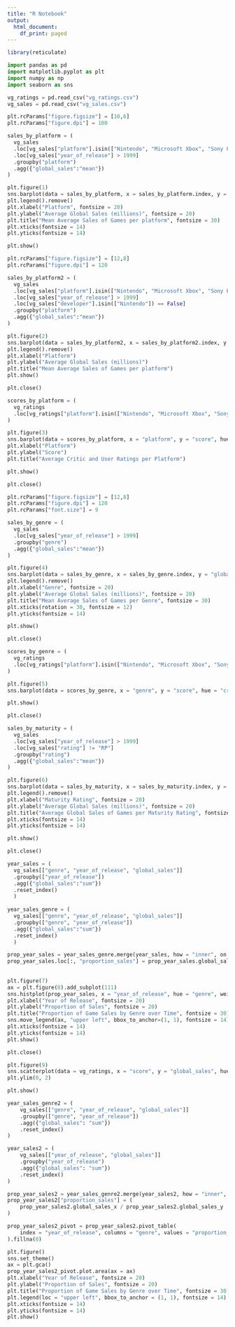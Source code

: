 ```yaml
---
title: "R Notebook"
output:
  html_document:
    df_print: paged
---
```


```r
library(reticulate)
```

```python
import pandas as pd
import matplotlib.pyplot as plt
import numpy as np
import seaborn as sns

vg_ratings = pd.read_csv("vg_ratings.csv")
vg_sales = pd.read_csv("vg_sales.csv")

```

```python
plt.rcParams["figure.figsize"] = [10,6]
plt.rcParams["figure.dpi"] = 100

sales_by_platform = (
  vg_sales
  .loc[vg_sales["platform"].isin(["Nintendo", "Microsoft Xbox", "Sony Playstation", "PC"])]
  .loc[vg_sales["year_of_release"] > 1999]
  .groupby("platform")
  .agg({"global_sales":"mean"})
)

plt.figure(1)
sns.barplot(data = sales_by_platform, x = sales_by_platform.index, y = "global_sales")
plt.legend().remove()
plt.xlabel("Platform", fontsize = 20)
plt.ylabel("Average Global Sales (millions)", fontsize = 20)
plt.title("Mean Average Sales of Games per platform", fontsize = 30)
plt.xticks(fontsize = 14)
plt.yticks(fontsize = 14)

plt.show()

```

```python
plt.rcParams["figure.figsize"] = [12,8]
plt.rcParams["figure.dpi"] = 120

sales_by_platform2 = (
  vg_sales
  .loc[vg_sales["platform"].isin(["Nintendo", "Microsoft Xbox", "Sony Playstation", "PC"])]
  .loc[vg_sales["year_of_release"] > 1999]
  .loc[vg_sales["developer"].isin(["Nintendo"]) == False]
  .groupby("platform")
  .agg({"global_sales":"mean"})
)

plt.figure(2)
sns.barplot(data = sales_by_platform2, x = sales_by_platform2.index, y = "global_sales")
plt.legend().remove()
plt.xlabel("Platform")
plt.ylabel("Average Global Sales (millions)")
plt.title("Mean Average Sales of Games per platform")
plt.show()

```

```python
plt.close()

scores_by_platform = (
  vg_ratings
  .loc[vg_ratings["platform"].isin(["Nintendo", "Microsoft Xbox", "Sony Playstation", "PC"])]
)

plt.figure(3)
sns.barplot(data = scores_by_platform, x = "platform", y = "score", hue = "critic_or_user")
plt.xlabel("Platform")
plt.ylabel("Score")
plt.title("Average Critic and User Ratings per Platform")

plt.show()
```

```python
plt.close()

plt.rcParams["figure.figsize"] = [12,8]
plt.rcParams["figure.dpi"] = 120
plt.rcParams["font.size"] = 9

sales_by_genre = (
  vg_sales
  .loc[vg_sales["year_of_release"] > 1999]
  .groupby("genre")
  .agg({"global_sales":"mean"})
)

plt.figure(4)
sns.barplot(data = sales_by_genre, x = sales_by_genre.index, y = "global_sales")
plt.legend().remove()
plt.xlabel("Genre", fontsize = 20)
plt.ylabel("Average Global Sales (millions)", fontsize = 20)
plt.title("Mean Average Sales of Games per Genre", fontsize = 30)
plt.xticks(rotation = 30, fontsize = 12)
plt.yticks(fontsize = 14)

plt.show()
```

```python
plt.close()

scores_by_genre = (
  vg_ratings
  .loc[vg_ratings["platform"].isin(["Nintendo", "Microsoft Xbox", "Sony Playstation", "PC"])]
)

plt.figure(5)
sns.barplot(data = scores_by_genre, x = "genre", y = "score", hue = "critic_or_user")

plt.show()
```

```python
plt.close()

sales_by_maturity = (
  vg_sales
  .loc[vg_sales["year_of_release"] > 1999]
  .loc[vg_sales["rating"] != "RP"]
  .groupby("rating")
  .agg({"global_sales":"mean"})
)

plt.figure(6)
sns.barplot(data = sales_by_maturity, x = sales_by_maturity.index, y = "global_sales")
plt.legend().remove()
plt.xlabel("Maturity Rating", fontsize = 20)
plt.ylabel("Average Global Sales (millions)", fontsize = 20)
plt.title("Average Global Sales of Games per Maturity Rating", fontsize = 30)
plt.xticks(fontsize = 14)
plt.yticks(fontsize = 14)

plt.show()
```

```python
plt.close()

year_sales = (
  vg_sales[["genre", "year_of_release", "global_sales"]]
  .groupby(["year_of_release"])
  .agg({"global_sales":"sum"})
  .reset_index()
  )
  
year_sales_genre = (
  vg_sales[["genre", "year_of_release", "global_sales"]]
  .groupby(["genre", "year_of_release"])
  .agg({"global_sales":"sum"})
  .reset_index()
  )

prop_year_sales = year_sales_genre.merge(year_sales, how = "inner", on = "year_of_release")
prop_year_sales.loc[:, "proportion_sales"] = prop_year_sales.global_sales_x / prop_year_sales.global_sales_y
  
  
plt.figure(7)
ax = plt.figure(8).add_subplot(111)
sns.histplot(prop_year_sales, x = "year_of_release", hue = "genre", weights = "proportion_sales", multiple = "stack", bins = 39)
plt.xlabel("Year of Release", fontsize = 20)
plt.ylabel("Proportion of Sales", fontsize = 20)
plt.title("Proportion of Game Sales by Genre over Time", fontsize = 30)
sns.move_legend(ax, "upper left", bbox_to_anchor=(1, 1), fontsize = 14)
plt.xticks(fontsize = 14)
plt.yticks(fontsize = 14)
plt.show()
```


```python
plt.close()

plt.figure(9)
sns.scatterplot(data = vg_ratings, x = "score", y = "global_sales", hue = "critic_or_user")
plt.ylim(0, 2)

plt.show()
```

```python

year_sales_genre2 = (
    vg_sales[["genre", "year_of_release", "global_sales"]]
    .groupby(["genre", "year_of_release"])
    .agg({"global_sales": "sum"})
    .reset_index()
)

year_sales2 = (
    vg_sales[["year_of_release", "global_sales"]]
    .groupby("year_of_release")
    .agg({"global_sales": "sum"})
    .reset_index()
)

prop_year_sales2 = year_sales_genre2.merge(year_sales2, how = "inner", on = "year_of_release")
prop_year_sales2["proportion_sales"] = (
    prop_year_sales2.global_sales_x / prop_year_sales2.global_sales_y
)

prop_year_sales2_pivot = prop_year_sales2.pivot_table(
    index = "year_of_release", columns = "genre", values = "proportion_sales"
).fillna(0)

plt.figure()
sns.set_theme()
ax = plt.gca()
prop_year_sales2_pivot.plot.area(ax = ax)
plt.xlabel("Year of Release", fontsize = 20)
plt.ylabel("Proportion of Sales", fontsize = 20)
plt.title("Proportion of Game Sales by Genre over Time", fontsize = 30)
plt.legend(loc = "upper left", bbox_to_anchor = (1, 1), fontsize = 14)
plt.xticks(fontsize = 14)
plt.yticks(fontsize = 14)
plt.show()
```

